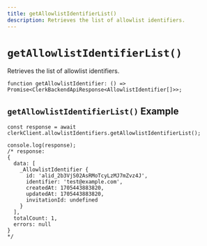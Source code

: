 ```yaml
---
title: getAllowlistIdentifierList()
description: Retrieves the list of allowlist identifiers.
---
```


# `getAllowlistIdentifierList()`

Retrieves the list of allowlist identifiers.

```tsx
function getAllowlistIdentifier: () => Promise<ClerkBackendApiResponse<AllowlistIdentifier[]>>;
```

## `getAllowlistIdentifierList()` Example

```tsx
const response = await clerkClient.allowlistIdentifiers.getAllowlistIdentifierList();

console.log(response);
/* response:
{
  data: [
    _AllowlistIdentifier {
      id: 'alid_2b3VjS02AsRMoTcyLzMJ7mZvz4J',
      identifier: 'test@example.com',
      createdAt: 1705443883820,
      updatedAt: 1705443883820,
      invitationId: undefined
    }
  ],
  totalCount: 1,
  errors: null
}
*/
```